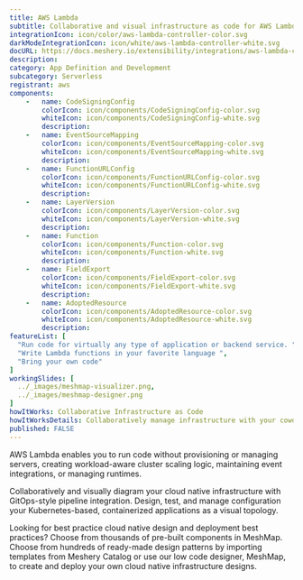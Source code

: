 ```yaml
---
title: AWS Lambda
subtitle: Collaborative and visual infrastructure as code for AWS Lambda
integrationIcon: icon/color/aws-lambda-controller-color.svg
darkModeIntegrationIcon: icon/white/aws-lambda-controller-white.svg
docURL: https://docs.meshery.io/extensibility/integrations/aws-lambda-controller
description: 
category: App Definition and Development
subcategory: Serverless
registrant: aws
components: 
	-	name: CodeSigningConfig
		colorIcon: icon/components/CodeSigningConfig-color.svg
		whiteIcon: icon/components/CodeSigningConfig-white.svg
		description: 
	-	name: EventSourceMapping
		colorIcon: icon/components/EventSourceMapping-color.svg
		whiteIcon: icon/components/EventSourceMapping-white.svg
		description: 
	-	name: FunctionURLConfig
		colorIcon: icon/components/FunctionURLConfig-color.svg
		whiteIcon: icon/components/FunctionURLConfig-white.svg
		description: 
	-	name: LayerVersion
		colorIcon: icon/components/LayerVersion-color.svg
		whiteIcon: icon/components/LayerVersion-white.svg
		description: 
	-	name: Function
		colorIcon: icon/components/Function-color.svg
		whiteIcon: icon/components/Function-white.svg
		description: 
	-	name: FieldExport
		colorIcon: icon/components/FieldExport-color.svg
		whiteIcon: icon/components/FieldExport-white.svg
		description: 
	-	name: AdoptedResource
		colorIcon: icon/components/AdoptedResource-color.svg
		whiteIcon: icon/components/AdoptedResource-white.svg
		description: 
featureList: [
  "Run code for virtually any type of application or backend service. ",
  "Write Lambda functions in your favorite language ",
  "Bring your own code"
]
workingSlides: [
  ../_images/meshmap-visualizer.png,
  ../_images/meshmap-designer.png
]
howItWorks: Collaborative Infrastructure as Code
howItWorksDetails: Collaboratively manage infrastructure with your coworkers synchronously sharing the same designs.
published: FALSE
---
```

<p>
AWS Lambda enables you to run code without provisioning or managing servers, creating workload-aware cluster scaling logic, maintaining event integrations, or managing runtimes.
</p>
<p>
    Collaboratively and visually diagram your cloud native infrastructure with GitOps-style pipeline integration. Design, test, and manage configuration your Kubernetes-based, containerized applications as a visual topology.
</p>
<p>
    Looking for best practice cloud native design and deployment best practices? Choose from thousands of pre-built components in MeshMap. Choose from hundreds of ready-made design patterns by importing templates from Meshery Catalog or use our low code designer, MeshMap, to create and deploy your own cloud native infrastructure designs.
</p>
